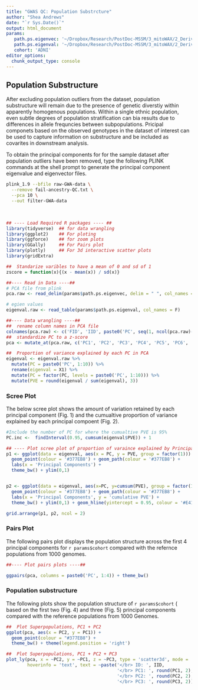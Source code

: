 ```yaml
---
title: "GWAS QC: Population Substrcture"
author: "Shea Andrews"
date: "`r Sys.Date()`"
output: html_document
params:
   path.ps.eigenvec: '~/Dropbox/Research/PostDoc-MSSM/3_mitoWAX/2_DerivedData/ADNI_1/ADNI_clust.eigenvec'
   path.ps.eigenval: '~/Dropbox/Research/PostDoc-MSSM/3_mitoWAX/2_DerivedData/ADNI_1/ADNI_clust.eigenval'
   cohort: 'ADNI'
editor_options:
  chunk_output_type: console
---
```

##  Population Substructure

After excluding population outliers from the dataset, population substructure will remain due to the presence of genetic diverstiy within apparently homogenous populations. Within a single ethnic population, even subtle degrees of population stratification can bia results due to differences in allele frequncies between subpopulations. Pricipal componets based on the observed genotypes in the dataset of interest can be used to capture information on substructure and be included as covarites in downstream analysis.
<br>

To obtain the principal components for for the sample dataset after population outliers have been removed, type the following PLINK commands at the shell prompt to generate the principal component eigenvalue and eigenvector files.
```bash
plink_1.9 --bfile raw-GWA-data \
  --remove fail-ancestry-QC.txt \
  --pca 10 \
  --out filter-GWA-data
```
<br>

```r
## ---- Load Required R packages ---- ##
library(tidyverse)  ## for data wrangling
library(ggplot2)    ## For ploting
library(ggforce)    ## for zoom plots
library(GGally)     ## For Pairs plot
library(plotly)     ## For 3d interactive scatter plots
library(gridExtra)

##  Standarize varibles to have a mean of 0 and sd of 1
zscore = function(x){(x - mean(x)) / sd(x)}
```

```r
##---- Read in Data ----##
# PCA file from plink
pca.raw <- read_delim(params$path.ps.eigenvec, delim = " ", col_names = F)

# egien values
eigenval.raw <- read_table(params$path.ps.eigenval, col_names = F)

```

```r
##---- Data wrangling ----##
##  rename column names in PCA file
colnames(pca.raw) <- c('FID', 'IID', paste0('PC', seq(1, ncol(pca.raw)-2, 1)))
##  standardize PC to a z-score
pca <- mutate_at(pca.raw, c('PC1', 'PC2', 'PC3', 'PC4', 'PC5', 'PC6', 'PC7', 'PC8', 'PC9', 'PC10'), zscore)

##  Proportion of variance explained by each PC in PCA
eigenval <- eigenval.raw %>%
  mutate(PC = paste0('PC', 1:10)) %>%
  rename(eigenval = X1) %>%
  mutate(PC = factor(PC, levels = paste0('PC', 1:10))) %>%
  mutate(PVE = round(eigenval / sum(eigenval), 3))

```


### Scree Plot
The below scree plot shows the amount of variation retained by each principal component (Fig. 1) and the cumualtive proportion of variance explained by each principal compoent (Fig. 2).

```r
#Include the number of PC for where the cumualtive PVE is 95%
PC.inc <-  findInterval(0.95, cumsum(eigenval$PVE)) + 1

## ---- Plot scree plot of proportion of varaince explained by Principal components ---- ##
p1 <- ggplot(data = eigenval, aes(x = PC, y = PVE, group = factor(1))) +
  geom_point(colour = '#377EB8') + geom_path(colour = '#377EB8') +
  labs(x = 'Principal Components') +
  theme_bw() + ylim(0,1)


p2 <- ggplot(data = eigenval, aes(x=PC, y=cumsum(PVE), group = factor(1))) +
  geom_point(colour = '#377EB8') + geom_path(colour = '#377EB8') +
  labs(x = 'Principal Components', y = 'cumulative PVE') +
  theme_bw() + ylim(0,1) + geom_hline(yintercept = 0.95, colour = '#E41A1C', linetype = 2)

grid.arrange(p1, p2, ncol = 2)
```

### Pairs Plot
The following pairs plot displays the population structure across the first 4 principal components for `r params$cohort` compared with the refernce populations from 1000 genomes.

```r
##---- Plot pairs plots ----##

ggpairs(pca, columns = paste0('PC', 1:4)) + theme_bw()
```

### Population substructure
The following plots show the population structure of `r params$cohort` ( based on the first two (Fig. 4) and three (Fig. 5) principal components compared with the reference populations from 1000 Genomes.

```r
##  Plot Superpopulations, PC1 + PC2
ggplot(pca, aes(x = PC2, y = PC1)) +
  geom_point(colour = "#377EB8") +
  theme_bw() + theme(legend.position = 'right')
```

```r
##  Plot Superpopulations, PC1 + PC2 + PC3
plot_ly(pca, x = ~PC2, y = ~PC1, z = ~PC3, type = 'scatter3d', mode = 'markers', marker = list(size = 3),
        hoverinfo = 'text', text = ~paste('</br> ID: ', IID,
                                          '</br> PC1: ', round(PC1, 2),
                                          '</br> PC2: ', round(PC2, 2),
                                          '</br> PC3: ', round(PC3, 2)))
```
